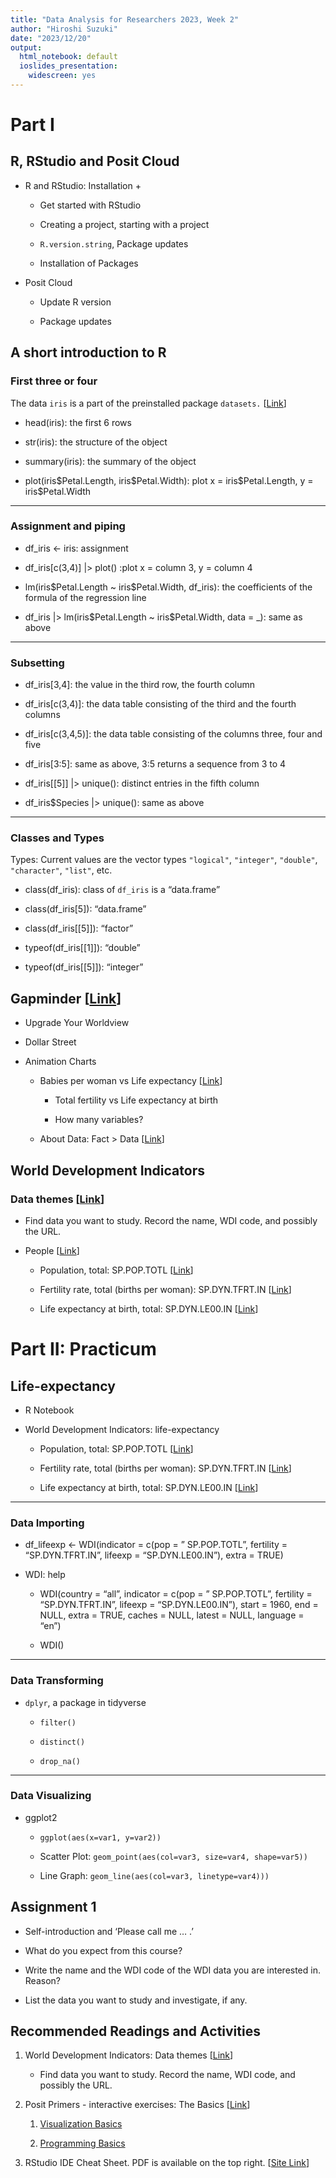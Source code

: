 ```yaml
---
title: "Data Analysis for Researchers 2023, Week 2"
author: "Hiroshi Suzuki"
date: "2023/12/20"
output:
  html_notebook: default
  ioslides_presentation:
    widescreen: yes
---
```


# Part I

## R, RStudio and Posit Cloud

-   R and RStudio: Installation +

    -   Get started with RStudio

    -   Creating a project, starting with a project

    -   `R.version.string`, Package updates

    -   Installation of Packages

-   Posit Cloud

    -   Update R version

    -   Package updates

## A short introduction to R

### First three or four

The data `iris` is a part of the preinstalled package `datasets.` [[Link](https://en.wikipedia.org/wiki/Iris_flower_data_set)]

-   head(iris): the first 6 rows

-   str(iris): the structure of the object

-   summary(iris): the summary of the object

-   plot(iris\$Petal.Length, iris\$Petal.Width): plot x = iris\$Petal.Length, y = iris\$Petal.Width

------------------------------------------------------------------------

### Assignment and piping

-   df_iris \<- iris: assignment

-   df_iris[c(3,4)] \|\> plot() :plot x = column 3, y = column 4

-   lm(iris\$Petal.Length \~ iris\$Petal.Width, df_iris): the coefficients of the formula of the regression line

-   df_iris \|\> lm(iris\$Petal.Length \~ iris\$Petal.Width, data = \_): same as above

------------------------------------------------------------------------

### Subsetting

-   df_iris[3,4]: the value in the third row, the fourth column

-   df_iris[c(3,4)]: the data table consisting of the third and the fourth columns

-   df_iris[c(3,4,5)]: the data table consisting of the columns three, four and five

-   df_iris[3:5]: same as above, 3:5 returns a sequence from 3 to 4

-   df_iris[[5]] \|\> unique(): distinct entries in the fifth column

-   df_iris\$Species \|\> unique(): same as above

------------------------------------------------------------------------

### Classes and Types

Types: Current values are the vector types `"logical"`, `"integer"`, `"double"`, `"character"`, `"list"`, etc.

-   class(df_iris): class of `df_iris` is a "data.frame"

-   class(df_iris[5]): "data.frame"

-   class(df_iris[[5]]): "factor"

-   typeof(df_iris[[1]]): "double"

-   typeof(df_iris[[5]]): "integer"

## Gapminder [[Link](https://www.gapminder.org)]

-   Upgrade Your Worldview

-   Dollar Street

-   Animation Charts

    -   Babies per woman vs Life expectancy [[Link](https://www.gapminder.org/tools/#$model$markers$bubble$encoding$x$data$concept=children_per_woman_total_fertility&source=sg&space@=country&=time;;&scale$domain:null&zoomed:null&type:null;;;;;;&chart-type=bubbles&url=v1)]

        -   Total fertility vs Life expectancy at birth

        -   How many variables?

    -   About Data: Fact \> Data [[Link](https://www.gapminder.org/data/)]

## World Development Indicators

### Data themes [[Link](https://datatopics.worldbank.org/world-development-indicators/)]

-   Find data you want to study. Record the name, WDI code, and possibly the URL.

-   People [[Link](https://datatopics.worldbank.org/world-development-indicators/themes/people.html)]

    -   Population, total: SP.POP.TOTL [[Link](https://data.worldbank.org/indicator/SP.POP.TOTL)]

    -   Fertility rate, total (births per woman): SP.DYN.TFRT.IN [[Link](https://data.worldbank.org/indicator/SP.DYN.TFRT.IN)]

    -   Life expectancy at birth, total: SP.DYN.LE00.IN [[Link](https://data.worldbank.org/indicator/SP.DYN.LE00.IN)]

# Part II: Practicum

## Life-expectancy

-   R Notebook

-   World Development Indicators: life-expectancy

    -   Population, total: SP.POP.TOTL [[Link](https://data.worldbank.org/indicator/SP.POP.TOTL)]

    -   Fertility rate, total (births per woman): SP.DYN.TFRT.IN [[Link](https://data.worldbank.org/indicator/SP.DYN.TFRT.IN)]

    -   Life expectancy at birth, total: SP.DYN.LE00.IN [[Link](https://data.worldbank.org/indicator/SP.DYN.LE00.IN)]

------------------------------------------------------------------------

### Data Importing

-   df_lifeexp \<- WDI(indicator = c(pop = " SP.POP.TOTL", fertility = "SP.DYN.TFRT.IN", lifeexp = "SP.DYN.LE00.IN"), extra = TRUE)

-   WDI: help

    -   WDI(country = "all", indicator = c(pop = " SP.POP.TOTL", fertility = "SP.DYN.TFRT.IN", lifeexp = "SP.DYN.LE00.IN"), start = 1960, end = NULL, extra = TRUE, caches = NULL, latest = NULL, language = "en")

    -   WDI()

------------------------------------------------------------------------

### Data Transforming

-   `dplyr`, a package in tidyverse

    -   `filter()`

    -   `distinct()`

    -   `drop_na()`

------------------------------------------------------------------------

### Data Visualizing

-   ggplot2

    -   `ggplot(aes(x=var1, y=var2))`

    -   Scatter Plot: `geom_point(aes(col=var3, size=var4, shape=var5))`

    -   Line Graph: `geom_line(aes(col=var3, linetype=var4)))`

## Assignment 1

-   Self-introduction and 'Please call me ... .'

-   What do you expect from this course?

-   Write the name and the WDI code of the WDI data you are interested in. Reason?

-   List the data you want to study and investigate, if any.

## Recommended Readings and Activities

1.  World Development Indicators: Data themes [[Link](https://datatopics.worldbank.org/world-development-indicators/)]

    -   Find data you want to study. Record the name, WDI code, and possibly the URL.

2.  Posit Primers - interactive exercises: The Basics [[Link](https://posit.cloud/learn/primers/1)]

    1.  [Visualization Basics](https://posit.cloud/learn/primers/1.1)

    2.  [Programming Basics](https://posit.cloud/learn/primers/1.2)

3.  RStudio IDE Cheat Sheet. PDF is available on the top right. [[Site Link](https://rstudio.github.io/cheatsheets/html/rstudio-ide.html)]
